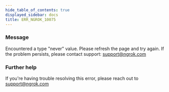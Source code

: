 ```yaml
---
hide_table_of_contents: true
displayed_sidebar: docs
title: ERR_NGROK_10075
---
```


### Message

Encountered a type "never" value. Please refresh the page and try again. If the problem persists, please contact support: support@ngrok.com

### Further help

If you're having trouble resolving this error, please reach out to [support@ngrok.com](mailto:support@ngrok.com?subject=Help%20with%20ERR_NGROK_10075)
